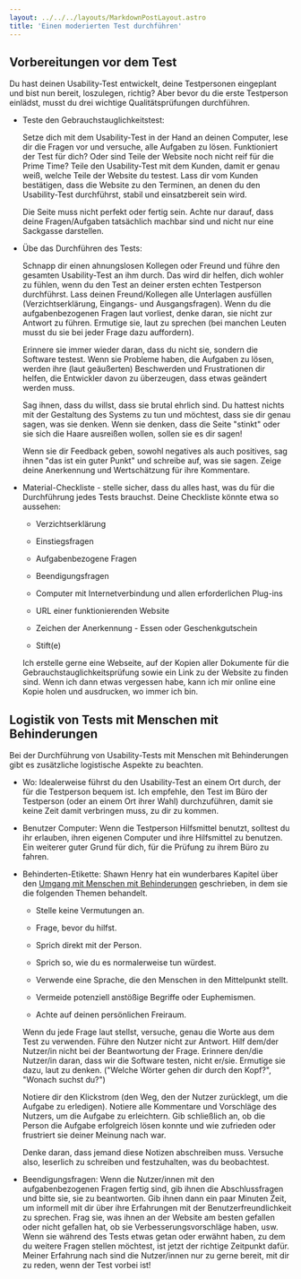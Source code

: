 ```yaml
---
layout: ../../../layouts/MarkdownPostLayout.astro
title: 'Einen moderierten Test durchführen'
---
```


## Vorbereitungen vor dem Test

Du hast deinen Usability-Test entwickelt, deine Testpersonen eingeplant und bist nun bereit, loszulegen,
richtig? Aber bevor du die erste Testperson einlädst, musst du drei wichtige Qualitätsprüfungen durchführen.

- Teste den Gebrauchstauglichkeitstest:

  Setze dich mit dem Usability-Test in der Hand an deinen Computer, lese dir die Fragen vor und versuche,
  alle Aufgaben zu lösen. Funktioniert der Test für dich? Oder sind Teile der Website noch nicht reif
  für die Prime Time? Teile den Usability-Test mit dem Kunden, damit er genau weiß, welche Teile der
  Website du testest. Lass dir vom Kunden bestätigen, dass die Website zu den Terminen, an denen du
  den Usability-Test durchführst, stabil und einsatzbereit sein wird.

  Die Seite muss nicht perfekt oder fertig sein. Achte nur darauf, dass deine Fragen/Aufgaben
  tatsächlich machbar sind und nicht nur eine Sackgasse darstellen.

- Übe das Durchführen des Tests:

  Schnapp dir einen ahnungslosen Kollegen oder Freund und führe den gesamten Usability-Test an ihm
  durch. Das wird dir helfen, dich wohler zu fühlen, wenn du den Test an deiner ersten echten Testperson
  durchführst. Lass deinen Freund/Kollegen alle Unterlagen ausfüllen (Verzichtserklärung, Eingangs-
  und Ausgangsfragen). Wenn du die aufgabenbezogenen Fragen laut vorliest, denke daran, sie nicht zur
  Antwort zu führen. Ermutige sie, laut zu sprechen (bei manchen Leuten musst du sie bei jeder Frage
  dazu auffordern).

  Erinnere sie immer wieder daran, dass du nicht sie, sondern die Software testest. Wenn sie Probleme
  haben, die Aufgaben zu lösen, werden ihre (laut geäußerten) Beschwerden und Frustrationen dir helfen,
  die Entwickler davon zu überzeugen, dass etwas geändert werden muss.

  Sag ihnen, dass du willst, dass sie brutal ehrlich sind. Du hattest nichts mit der Gestaltung des
  Systems zu tun und möchtest, dass sie dir genau sagen, was sie denken. Wenn sie denken, dass die
  Seite "stinkt" oder sie sich die Haare ausreißen wollen, sollen sie es dir sagen!

  Wenn sie dir Feedback geben, sowohl negatives als auch positives, sag ihnen "das ist ein guter
  Punkt" und schreibe auf, was sie sagen. Zeige deine Anerkennung und Wertschätzung für ihre Kommentare.

- Material-Checkliste - stelle sicher, dass du alles hast, was du für die Durchführung jedes Tests
  brauchst. Deine Checkliste könnte etwa so aussehen:

  - Verzichtserklärung

  - Einstiegsfragen

  - Aufgabenbezogene Fragen

  - Beendigungsfragen

  - Computer mit Internetverbindung und allen erforderlichen Plug-ins

  - URL einer funktionierenden Website

  - Zeichen der Anerkennung - Essen oder Geschenkgutschein

  - Stift(e)

  Ich erstelle gerne eine Webseite, auf der Kopien aller Dokumente für die Gebrauchstauglichkeitsprüfung
  sowie ein Link zu der Website zu finden sind. Wenn ich dann etwas vergessen habe, kann ich mir online
  eine Kopie holen und ausdrucken, wo immer ich bin.

## Logistik von Tests mit Menschen mit Behinderungen

Bei der Durchführung von Usability-Tests mit Menschen mit Behinderungen gibt es zusätzliche logistische
Aspekte zu beachten.

- Wo: Idealerweise führst du den Usability-Test an einem Ort durch, der für die Testperson bequem ist.
  Ich empfehle, den Test im Büro der Testperson (oder an einem Ort ihrer Wahl) durchzuführen, damit sie
  keine Zeit damit verbringen muss, zu dir zu kommen.

- Benutzer Computer: Wenn die Testperson Hilfsmittel benutzt, solltest du ihr erlauben, ihren eigenen
  Computer und ihre Hilfsmittel zu benutzen. Ein weiterer guter Grund für dich, für die Prüfung zu ihrem
  Büro zu fahren.

- Behinderten-Etikette: Shawn Henry hat ein wunderbares Kapitel über den <a href="http://uiaccess.com/accessucd/interact.html"
  target="_blank">Umgang mit Menschen mit Behinderungen</a> geschrieben, in dem sie die folgenden
  Themen behandelt.

  - Stelle keine Vermutungen an.

  - Frage, bevor du hilfst.

  - Sprich direkt mit der Person.

  - Sprich so, wie du es normalerweise tun würdest.

  - Verwende eine Sprache, die den Menschen in den Mittelpunkt stellt.

  - Vermeide potenziell anstößige Begriffe oder Euphemismen.

  - Achte auf deinen persönlichen Freiraum.

  Wenn du jede Frage laut stellst, versuche, genau die Worte aus dem Test zu verwenden. Führe den Nutzer
  nicht zur Antwort. Hilf dem/der Nutzer/in nicht bei der Beantwortung der Frage. Erinnere den/die
  Nutzer/in daran, dass wir die Software testen, nicht er/sie. Ermutige sie dazu, laut zu denken. ("Welche
  Wörter gehen dir durch den Kopf?", "Wonach suchst du?")

  Notiere dir den Klickstrom (den Weg, den der Nutzer zurücklegt, um die Aufgabe zu erledigen). Notiere
  alle Kommentare und Vorschläge des Nutzers, um die Aufgabe zu erleichtern. Gib schließlich an, ob
  die Person die Aufgabe erfolgreich lösen konnte und wie zufrieden oder frustriert sie deiner Meinung
  nach war.

  Denke daran, dass jemand diese Notizen abschreiben muss. Versuche also, leserlich zu schreiben und
  festzuhalten, was du beobachtest.

- Beendigungsfragen: Wenn die Nutzer/innen mit den aufgabenbezogenen Fragen fertig sind, gib ihnen die
  Abschlussfragen und bitte sie, sie zu beantworten. Gib ihnen dann ein paar Minuten Zeit, um informell
  mit dir über ihre Erfahrungen mit der Benutzerfreundlichkeit zu sprechen. Frag sie, was ihnen an der
  Website am besten gefallen oder nicht gefallen hat, ob sie Verbesserungsvorschläge haben, usw. Wenn
  sie während des Tests etwas getan oder erwähnt haben, zu dem du weitere Fragen stellen möchtest, ist
  jetzt der richtige Zeitpunkt dafür. Meiner Erfahrung nach sind die Nutzer/innen nur zu gerne bereit,
  mit dir zu reden, wenn der Test vorbei ist!
